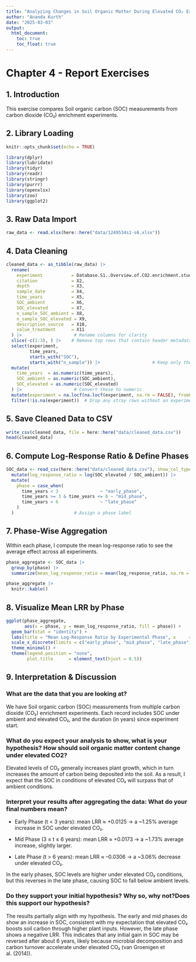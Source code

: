 ```yaml
---
title: "Analyzing Changes in Soil Organic Matter During Elevated CO₂ Experiments"
author: "Ananda Kurth"
date: "2025-03-03"
output: 
  html_document:
    toc: true
    toc_float: true
---
```


# Chapter 4 - Report Exercises

## 1. Introduction

This exercise compares Soil organic carbon (SOC) measurements from carbon dioxide (CO₂) enrichment experiments.

## 2. Library Loading

```r
knitr::opts_chunk$set(echo = TRUE)
```

```r
library(dplyr)
library(lubridate)
library(tidyr)
library(readr)
library(stringr)
library(purrr)
library(openxlsx)
library(zoo)
library(ggplot2)
```

## 3. Raw Data Import

```r
raw_data <- read.xlsx(here::here("data/1249534s1-s6.xlsx"))
```

## 4. Data Cleaning

```r
cleaned_data <- as_tibble(raw_data) |>
  rename(
    experiment           = Database.S1..Overview.of.CO2.enrichment.studies.reporting.soil.C.contents.that.were.used.in.our.analysis.,
    citation             = X2,
    depth                = X3,
    sample_date          = X4,
    time_years           = X5,
    SOC_ambient          = X6,
    SOC_elevated         = X7,
    n_sample_SOC_ambient = X8,
    n_sample_SOC_elevated = X9,
    description_source   = X10,
    value_treatment      = X11
  ) |>                    # Rename columns for clarity
  slice(-c(1:3), ) |>    # Remove top rows that contain header metadata
  select(experiment,
         time_years,
         starts_with("SOC"),
         starts_with("n_sample")) |>                    # Keep only the columns needed for our analysis
  mutate(
    time_years  = as.numeric(time_years),
    SOC_ambient = as.numeric(SOC_ambient),
    SOC_elevated = as.numeric(SOC_elevated)
  ) |>                    # Convert these to numeric
  mutate(experiment = na.locf(na.locf(experiment, na.rm = FALSE), fromLast = TRUE)) |>                    # Fill missing experiment names downward
  filter(!is.na(experiment))  # Drop any stray rows without an experiment name
```

## 5. Save Cleaned Data to CSV

```r
write_csv(cleaned_data, file = here::here("data/cleaned_data.csv"))
head(cleaned_data)
```

## 6. Compute Log-Response Ratio & Define Phases

```r
SOC_data <- read_csv(here::here("data/cleaned_data.csv"), show_col_types = FALSE) |>
  mutate(log_response_ratio = log(SOC_elevated / SOC_ambient)) |>                     # Compute LRR for each row
  mutate(
    phase = case_when(
      time_years < 3                ~ "early_phase",
      time_years >= 3 & time_years <= 6 ~ "mid_phase",
      time_years > 6                ~ "late_phase"
    )
  )                       # Assign a phase label
```

## 7. Phase-Wise Aggregation

Within each phase, I compute the mean log-response ratio to see the average effect across all experiments.

```r
phase_aggregate <- SOC_data |>
  group_by(phase) |>
  summarize(mean_log_response_ratio = mean(log_response_ratio, na.rm = TRUE))

phase_aggregate |>
  knitr::kable()
```

## 8. Visualize Mean LRR by Phase

```r
ggplot(phase_aggregate,
       aes(x = phase, y = mean_log_response_ratio, fill = phase)) +
  geom_bar(stat = "identity") +
  labs(title = "Mean Log-Response Ratio by Experimental Phase", x     = "Experimental Phase", y     = "Mean Log-Response Ratio") +
  scale_x_discrete(limits = c("early_phase", "mid_phase", "late_phase")) +
  theme_minimal() +
  theme(legend.position = "none",
        plot.title      = element_text(hjust = 0.5))
```

## 9. Interpretation & Discussion

### What are the data that you are looking at?

We have Soil organic carbon (SOC) measurements from multiple carbon dioxide (CO₂) enrichment experiments. Each record includes SOC under ambient and elevated CO₂, and the duration (in years) since experiment start.

### What do you expect your analysis to show, what is your hypothesis? How should soil organic matter content change under elevated CO2?

Elevated levels of CO₂ generally increases plant growth, which in turn increases the amount of carbon being deposited into the soil. As a result, I expect that the SOC in conditions of elevated CO₂ will surpass that of ambient conditions.

### Interpret your results after aggregating the data: What do your final numbers mean?

-   Early Phase (t \< 3 years): mean LRR ≈ +0.0125 → a \~1.25% average increase in SOC under elevated CO₂.

-   Mid Phase (3 ≤ t ≤ 6 years): mean LRR ≈ +0.0173 → a \~1.73% average increase, slightly larger.

-   Late Phase (t \> 6 years): mean LRR ≈ –0.0306 → a \~3.06% decrease under elevated CO₂.

In the early phases, SOC levels are higher under elevated CO₂ conditions, but this reverses in the late phase, causing SOC to fall below ambient levels.

### Do they support your initial hypothesis? Why so, why not?Does this support our hypothesis?

The results partially align with my hypothesis. The early and mid phases do show an increase in SOC, consistent with my expectation that elevated CO₂ boosts soil carbon through higher plant inputs. However, the late phase shows a negative LRR. This indicates that any initial gain in SOC may be reversed after about 6 years, likely because microbial decomposition and carbon turnover accelerate under elevated CO₂ (van Groenigen et al. (2014)).
